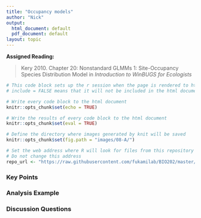 ```yaml
---
title: "Occupancy models"
author: "Nick"
output:
  html_document: default
  pdf_document: default
layout: topic
---
```


**Assigned Reading:**

> Kery 2010. Chapter 20: Nonstandard GLMMs 1: Site-Occupancy Species Distribution Model in *Introduction to WinBUGS for Ecologists* 




```r
# This code block sets up the r session when the page is rendered to html
# include = FALSE means that it will not be included in the html document

# Write every code block to the html document 
knitr::opts_chunk$set(echo = TRUE)

# Write the results of every code block to the html document 
knitr::opts_chunk$set(eval = TRUE)

# Define the directory where images generated by knit will be saved
knitr::opts_chunk$set(fig.path = "images/08-A/")

# Set the web address where R will look for files from this repository
# Do not change this address
repo_url <- "https://raw.githubusercontent.com/fukamilab/BIO202/master/"
```

### Key Points




### Analysis Example



### Discussion Questions




